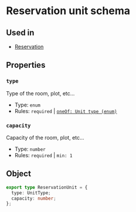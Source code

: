 # Reservation unit schema

## Used in
- [Reservation](/schema-ntak/reservation)

## Properties
### `type`
Type of the room, plot, etc...
- Type: `enum`
- Rules: `required` | [`oneOf: Unit type (enum)`](/schema-ntak/enums/unit-type)

### `capacity`
Capacity of the room, plot, etc...
- Type: `number`
- Rules: `required` | `min: 1`

## Object
```ts
export type ReservationUnit = {
  type: UnitType;
  capacity: number;
};
```